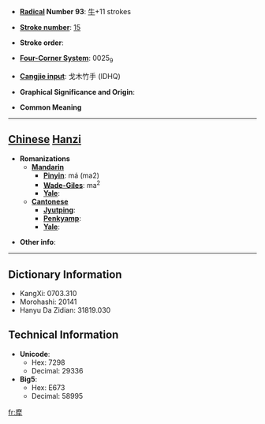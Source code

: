* '''[[Wiktionary:Chinese radical index| Radical]] Number 93''': [[Wiktionary:Chinese radical index 牛|牛]]+11 strokes

* '''[[Wiktionary:Chinese total strokes index|Stroke number]]''': [[Wiktionary:Chinese total strokes index 15|15]]

* '''Stroke order''': 

* '''[[Wiktionary:Chinese four corner index|Four-Corner System]]''': 0025<sub>9</sub>

* '''[[Wiktionary:Chinese Cangjie index|Cangjie input]]''': 戈木竹手 (IDHQ)

* '''Graphical Significance and Origin''': 

* '''Common Meaning'''

----

== [[Chinese]] [[Hanzi]] ==

* '''Romanizations'''
** '''[[Mandarin]]'''
*** '''[[Pinyin]]''': má (ma2)
*** '''[[Wade-Giles]]''': ma<sup>2</sup>
*** '''[[Yale]]''': 
** '''[[Cantonese]]'''
*** '''[[Jyutping]]''':
*** '''[[Penkyamp]]''': 
*** '''[[Yale]]''': 

* '''Other info''': 

----

== Dictionary Information ==

* KangXi: 0703.310
* Morohashi: 20141
* Hanyu Da Zidian: 31819.030

== Technical Information ==

* '''Unicode''':
** Hex: 7298
** Decimal: 29336
* '''Big5''':
** Hex: E673
** Decimal: 58995

[[fr:犘]]